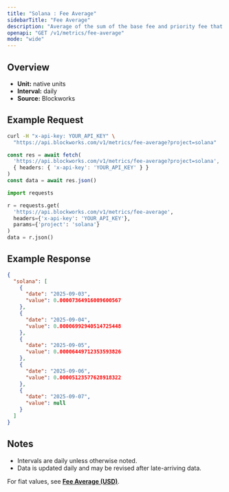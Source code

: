 ```yaml
---
title: "Solana : Fee Average"
sidebarTitle: "Fee Average"
description: "Average of the sum of the base fee and priority fee that day in native chain token"
openapi: "GET /v1/metrics/fee-average"
mode: "wide"
---
```


## Overview

- **Unit:** native units
- **Interval:** daily
- **Source:** Blockworks

## Example Request

<CodeGroup>

```bash cURL
curl -H "x-api-key: YOUR_API_KEY" \
  "https://api.blockworks.com/v1/metrics/fee-average?project=solana"
```

```typescript TypeScript
const res = await fetch(
  'https://api.blockworks.com/v1/metrics/fee-average?project=solana',
  { headers: { 'x-api-key': 'YOUR_API_KEY' } }
)
const data = await res.json()
```

```python Python
import requests

r = requests.get(
  'https://api.blockworks.com/v1/metrics/fee-average',
  headers={'x-api-key': 'YOUR_API_KEY'},
  params={'project': 'solana'}
)
data = r.json()
```

</CodeGroup>

## Example Response

```json
{
  "solana": [
    {
      "date": "2025-09-03",
      "value": 0.00007364916009600567
    },
    {
      "date": "2025-09-04",
      "value": 0.00006992940514725448
    },
    {
      "date": "2025-09-05",
      "value": 0.00006449712353593826
    },
    {
      "date": "2025-09-06",
      "value": 0.00005123577628918322
    },
    {
      "date": "2025-09-07",
      "value": null
    }
  ]
}
```

## Notes
- Intervals are daily unless otherwise noted.
- Data is updated daily and may be revised after late-arriving data.


<Note>For fiat values, see **[Fee Average (USD)](./fee-average-usd)**.</Note>